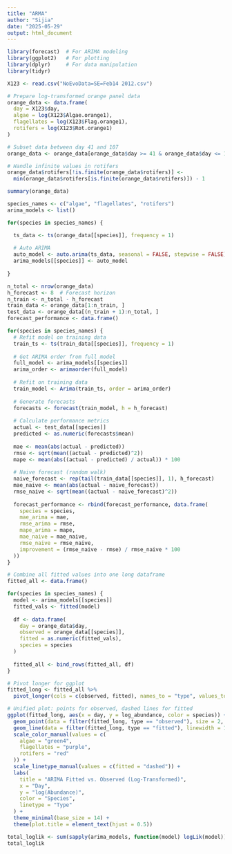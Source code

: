 ```yaml
---
title: "ARMA"
author: "Sijia"
date: "2025-05-29"
output: html_document
---
```



```r
library(forecast)  # For ARIMA modeling
library(ggplot2)   # For plotting
library(dplyr)     # For data manipulation
library(tidyr)
```


```r

X123 <- read.csv("NoEvoData=SE=Feb14 2012.csv")

# Prepare log-transformed orange panel data
orange_data <- data.frame(
  day = X123$day,
  algae = log(X123$Algae.orange1),
  flagellates = log(X123$Flag.orange1),
  rotifers = log(X123$Rot.orange1)
)

# Subset data between day 41 and 107
orange_data <- orange_data[orange_data$day >= 41 & orange_data$day <= 107, ]

# Handle infinite values in rotifers
orange_data$rotifers[!is.finite(orange_data$rotifers)] <- 
  min(orange_data$rotifers[is.finite(orange_data$rotifers)]) - 1

summary(orange_data)
```


```r

species_names <- c("algae", "flagellates", "rotifers")
arima_models <- list()

for(species in species_names) {

  ts_data <- ts(orange_data[[species]], frequency = 1)
  
  # Auto ARIMA
  auto_model <- auto.arima(ts_data, seasonal = FALSE, stepwise = FALSE)
  arima_models[[species]] <- auto_model
  
}

n_total <- nrow(orange_data)
h_forecast <- 8  # Forecast horizon
n_train <- n_total - h_forecast
train_data <- orange_data[1:n_train, ]
test_data <- orange_data[(n_train + 1):n_total, ]
forecast_performance <- data.frame()

for(species in species_names) {
  # Refit model on training data
  train_ts <- ts(train_data[[species]], frequency = 1)
  
  # Get ARIMA order from full model
  full_model <- arima_models[[species]]
  arima_order <- arimaorder(full_model)
  
  # Refit on training data
  train_model <- Arima(train_ts, order = arima_order)
  
  # Generate forecasts
  forecasts <- forecast(train_model, h = h_forecast)
  
  # Calculate performance metrics
  actual <- test_data[[species]]
  predicted <- as.numeric(forecasts$mean)
  
  mae <- mean(abs(actual - predicted))
  rmse <- sqrt(mean((actual - predicted)^2))
  mape <- mean(abs((actual - predicted) / actual)) * 100
  
  # Naive forecast (random walk)
  naive_forecast <- rep(tail(train_data[[species]], 1), h_forecast)
  mae_naive <- mean(abs(actual - naive_forecast))
  rmse_naive <- sqrt(mean((actual - naive_forecast)^2))
  
  forecast_performance <- rbind(forecast_performance, data.frame(
    species = species,
    mae_arima = mae,
    rmse_arima = rmse,
    mape_arima = mape,
    mae_naive = mae_naive,
    rmse_naive = rmse_naive,
    improvement = (rmse_naive - rmse) / rmse_naive * 100
  ))
}

# Combine all fitted values into one long dataframe
fitted_all <- data.frame()

for(species in species_names) {
  model <- arima_models[[species]]
  fitted_vals <- fitted(model)
  
  df <- data.frame(
    day = orange_data$day,
    observed = orange_data[[species]],
    fitted = as.numeric(fitted_vals),
    species = species
  )
  
  fitted_all <- bind_rows(fitted_all, df)
}

# Pivot longer for ggplot
fitted_long <- fitted_all %>%
  pivot_longer(cols = c(observed, fitted), names_to = "type", values_to = "log_abundance")

# Unified plot: points for observed, dashed lines for fitted
ggplot(fitted_long, aes(x = day, y = log_abundance, color = species)) +
  geom_point(data = filter(fitted_long, type == "observed"), size = 2, alpha = 0.7) +
  geom_line(data = filter(fitted_long, type == "fitted"), linewidth = 1) +
  scale_color_manual(values = c(
    algae = "green4",
    flagellates = "purple",
    rotifers = "red"
  )) +
  scale_linetype_manual(values = c(fitted = "dashed")) +
  labs(
    title = "ARIMA Fitted vs. Observed (Log-Transformed)",
    x = "Day",
    y = "log(Abundance)",
    color = "Species",
    linetype = "Type"
  ) +
  theme_minimal(base_size = 14) +
  theme(plot.title = element_text(hjust = 0.5))

total_loglik <- sum(sapply(arima_models, function(model) logLik(model)))
total_loglik

```


